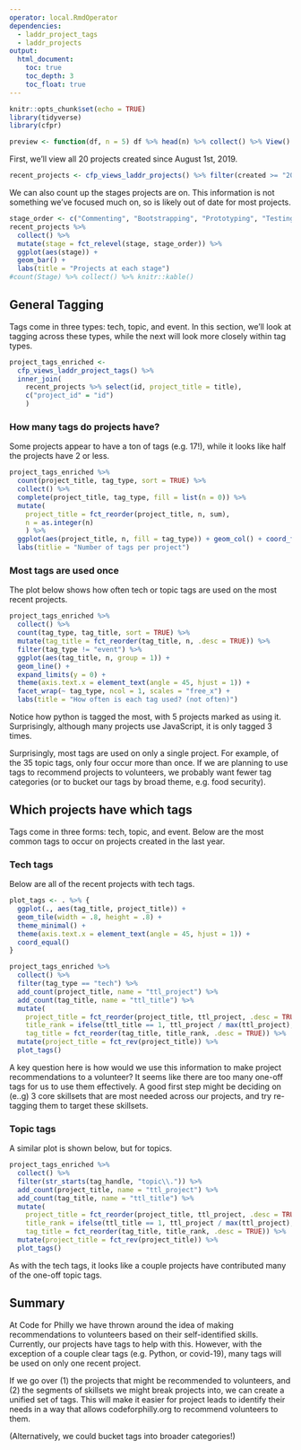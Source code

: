 ```yaml
---
operator: local.RmdOperator
dependencies:
  - laddr_project_tags
  - laddr_projects
output:
  html_document:
    toc: true
    toc_depth: 3
    toc_float: true
---
```


```r
knitr::opts_chunk$set(echo = TRUE)
library(tidyverse)
library(cfpr)

preview <- function(df, n = 5) df %>% head(n) %>% collect() %>% View()

```


First, we'll view all 20 projects created since August 1st, 2019.

```r
recent_projects <- cfp_views_laddr_projects() %>% filter(created >= "2019-08-01")

```

We can also count up the stages projects are on.
This information is not something we've focused much on, so is likely out of date for most projects.

```r
stage_order <- c("Commenting", "Bootstrapping", "Prototyping", "Testing", "Maintaining", "Hibernating")
recent_projects %>%
  collect() %>%
  mutate(stage = fct_relevel(stage, stage_order)) %>%
  ggplot(aes(stage)) +
  geom_bar() +
  labs(title = "Projects at each stage")
#count(Stage) %>% collect() %>% knitr::kable()
```


## General Tagging

Tags come in three types: tech, topic, and event.
In this section, we'll look at tagging across these types, while the next will look more closely within tag types.

```r
project_tags_enriched <- 
  cfp_views_laddr_project_tags() %>%
  inner_join(
    recent_projects %>% select(id, project_title = title),
    c("project_id" = "id")
    )
```

### How many tags do projects have?

Some projects appear to have a ton of tags (e.g. 17!), while it looks like half the projects have 2 or less.

```r
project_tags_enriched %>%
  count(project_title, tag_type, sort = TRUE) %>%
  collect() %>%
  complete(project_title, tag_type, fill = list(n = 0)) %>%
  mutate(
    project_title = fct_reorder(project_title, n, sum),
    n = as.integer(n)
    ) %>%
  ggplot(aes(project_title, n, fill = tag_type)) + geom_col() + coord_flip() +
  labs(titlie = "Number of tags per project")
```


### Most tags are used once

The plot below shows how often tech or topic tags are used on the most recent projects.

```r
project_tags_enriched %>%
  collect() %>%
  count(tag_type, tag_title, sort = TRUE) %>%
  mutate(tag_title = fct_reorder(tag_title, n, .desc = TRUE)) %>%
  filter(tag_type != "event") %>%
  ggplot(aes(tag_title, n, group = 1)) +
  geom_line() +
  expand_limits(y = 0) +
  theme(axis.text.x = element_text(angle = 45, hjust = 1)) +
  facet_wrap(~ tag_type, ncol = 1, scales = "free_x") +
  labs(title = "How often is each tag used? (not often)")
```

Notice how python is tagged the most, with 5 projects marked as using it. Surprisingly, although many projects use JavaScript, it is only tagged 3 times.

Surprisingly, most tags are used on only a single project. For example, of the 35 topic tags, only four occur more than once. If we are planning to use tags to recommend projects to volunteers, we probably want fewer tag categories (or to bucket our tags by broad theme, e.g. food security).


## Which projects have which tags

Tags come in three forms: tech, topic, and event.
Below are the most common tags to occur on projects created in the last year.


### Tech tags

Below are all of the recent projects with tech tags.

```r

plot_tags <- . %>% {
  ggplot(., aes(tag_title, project_title)) +
  geom_tile(width = .8, height = .8) +
  theme_minimal() +
  theme(axis.text.x = element_text(angle = 45, hjust = 1)) +
  coord_equal()
}

project_tags_enriched %>%
  collect() %>%
  filter(tag_type == "tech") %>%
  add_count(project_title, name = "ttl_project") %>%
  add_count(tag_title, name = "ttl_title") %>%
  mutate(
    project_title = fct_reorder(project_title, ttl_project, .desc = TRUE),
    title_rank = ifelse(ttl_title == 1, ttl_project / max(ttl_project), ttl_title),
    tag_title = fct_reorder(tag_title, title_rank, .desc = TRUE)) %>%
  mutate(project_title = fct_rev(project_title)) %>%
  plot_tags()
```

A key question here is how would we use this information to make project recommendations to a volunteer? It seems like there are too many one-off tags for us to use them effectively. A good first step might be deciding on (e..g) 3 core skillsets that are most needed across our projects, and try re-tagging them to target these skillsets.

### Topic tags

A similar plot is shown below, but for topics.

```r
project_tags_enriched %>%
  collect() %>%
  filter(str_starts(tag_handle, "topic\\.")) %>%
  add_count(project_title, name = "ttl_project") %>%
  add_count(tag_title, name = "ttl_title") %>%
  mutate(
    project_title = fct_reorder(project_title, ttl_project, .desc = TRUE),
    title_rank = ifelse(ttl_title == 1, ttl_project / max(ttl_project), ttl_title),
    tag_title = fct_reorder(tag_title, title_rank, .desc = TRUE)) %>%
  mutate(project_title = fct_rev(project_title)) %>%
  plot_tags()

```

As with the tech tags, it looks like a couple projects have contributed many of the one-off topic tags.

## Summary

At Code for Philly we have thrown around the idea of making recommendations to volunteers based on their self-identified skills. Currently, our projects have tags to help with this. However, with the exception of a couple clear tags (e.g. Python, or covid-19), many tags will be used on only one recent project.

If we go over (1) the projects that might be recommended to volunteers, and (2) the segments of skillsets we might break projects into, we can create a unified set of tags. This will make it easier for project leads to identify their needs in a way that allows codeforphilly.org to recommend volunteers to them.

(Alternatively, we could bucket tags into broader categories!)

